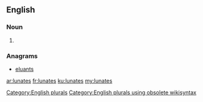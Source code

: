 ==English==

===Noun===
{{head|en}}

# {{plural of|lunate}}

===Anagrams===
* [[eluants#English|eluants]]

[[Category:English plurals]][[Category:English plurals using obsolete wikisyntax]]

[[ar:lunates]]
[[fr:lunates]]
[[ku:lunates]]
[[my:lunates]]